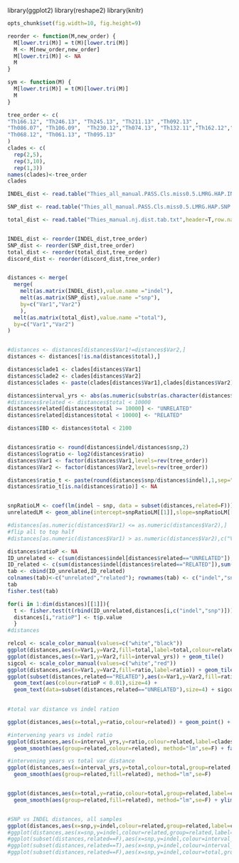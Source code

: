 library(ggplot2)
library(reshape2)
library(knitr)
```r
opts_chunk$set(fig.width=10, fig.height=9)

``` 

```r
reorder <- function(M,new_order) {
  M[lower.tri(M)] = t(M)[lower.tri(M)]
  M <- M[new_order,new_order]
  M[lower.tri(M)] <- NA
  M
}

sym <- function(M) {
  M[lower.tri(M)] = t(M)[lower.tri(M)]
  M
}

tree_order <- c(
"Th166.12", "Th246.13", "Th245.13", "Th211.13" ,"Th092.13" ,
"Th086.07", "Th106.09",  "Th230.12","Th074.13", "Th132.11","Th162.12","Th196.12", "Th106.11", "Th117.11", "Th134.11",
"Th068.12", "Th061.13", "Th095.13"
)
clades <- c(
  rep(2,5),
  rep(3,10),
  rep(1,3))
names(clades)<-tree_order
clades

```

```r

INDEL_dist <- read.table("Thies_all_manual.PASS.Cls.miss0.5.LMRG.HAP.INDEL.recode.vcf.dist.tab.txt",header=T,row.names=1,sep="\t")

SNP_dist <- read.table("Thies_all_manual.PASS.Cls.miss0.5.LMRG.HAP.SNP.recode.vcf.dist.tab.txt",header=T,row.names=1,sep="\t")

total_dist <- read.table("Thies_manual.nj.dist.tab.txt",header=T,row.names=1,sep="\t")


INDEL_dist <- reorder(INDEL_dist,tree_order)
SNP_dist <- reorder(SNP_dist,tree_order)
total_dist <- reorder(total_dist,tree_order)
discord_dist <- reorder(discord_dist,tree_order)



```



```r


distances <- merge(
  merge(
    melt(as.matrix(INDEL_dist),value.name ="indel"),
    melt(as.matrix(SNP_dist),value.name ="snp"),
    by=c("Var1","Var2")
    ),
  melt(as.matrix(total_dist),value.name ="total"),
  by=c("Var1","Var2")
)


#distances <- distances[distances$Var1!=distances$Var2,]
distances <- distances[!is.na(distances$total),]

distances$clade1 <- clades[distances$Var1]
distances$clade2 <- clades[distances$Var2]
distances$clades <- paste(clades[distances$Var1],clades[distances$Var2])

distances$interval_yrs <- abs(as.numeric(substr(as.character(distances$Var1),7,8)) - as.numeric(substr(as.character(distances$Var2),7,8)))
#distances$related <- distances$total < 10000
distances$related[distances$total >= 10000] <- "UNRELATED"
distances$related[distances$total < 10000] <- "RELATED"

distances$IBD <- distances$total < 2100


distances$ratio <- round(distances$indel/distances$snp,2)
distances$logratio <- log2(distances$ratio)
distances$Var1 <- factor(distances$Var1,levels=rev(tree_order))
distances$Var2 <- factor(distances$Var2,levels=rev(tree_order))

distances$ratio_t <- paste(round(distances$snp/distances$indel),1,sep=":")
distances$ratio_t[is.na(distances$ratio)] <- NA


snpRatioLM <- coef(lm(indel ~ snp, data = subset(distances,related=F)))
unrelatedLM <- geom_abline(intercept=snpRatioLM[[1]],slope=snpRatioLM[[2]])

#distances[as.numeric(distances$Var1) <= as.numeric(distances$Var2),]
#flip all to top half
#distances[as.numeric(distances$Var1) > as.numeric(distances$Var2),c("Var1","Var2")] <- distances[as.numeric(distances$Var1) > as.numeric(distances$Var2),c("Var2","Var1")]


```

```r
distances$ratioP <- NA
ID_unrelated <- c(sum(distances$indel[distances$related=="UNRELATED"]),sum(distances$snp[distances$related=="UNRELATED"]))
ID_related <- c(sum(distances$indel[distances$related=="RELATED"]),sum(distances$snp[distances$related=="RELATED"]))
tab <- cbind(ID_unrelated,ID_related)
colnames(tab)<-c("unrelated","related"); rownames(tab) <- c("indel","snp")
tab
fisher.test(tab)

for(i in 1:dim(distances)[[1]]){ 
  t <- fisher.test(t(rbind(ID_unrelated,distances[i,c("indel","snp")])))
  distances[i,"ratioP"] <- t$p.value
  }
#distances

```

```r

relcol <- scale_color_manual(values=c("white","black"))
ggplot(distances,aes(x=Var1,y=Var2,fill=total,label=total,colour=related)) + geom_tile() + scale_fill_gradient(trans="log") + geom_text(size=3) + relcol
ggplot(distances,aes(x=Var1,y=Var2,fill=interval_yrs)) + geom_tile()
sigcol <- scale_color_manual(values=c("white","red"))
ggplot(distances,aes(x=Var1,y=Var2,fill=ratio,label=ratio)) + geom_tile(size=1) + geom_text(aes(colour=ratioP < 0.01),size=4) + sigcol
ggplot(subset(distances,related=="RELATED"),aes(x=Var1,y=Var2,fill=ratio,label=ratio_t)) + geom_tile(size=1) + 
  geom_text(aes(colour=ratioP < 0.01),size=4) + 
  geom_text(data=subset(distances,related=="UNRELATED"),size=4) + sigcol
    
```

```r

#total var distance vs indel ration

ggplot(distances,aes(x=total,y=ratio,colour=related)) + geom_point() + facet_grid(. ~ related,scale="free_x") + ylim(0,1.5)

#intervening years vs indel ratio
ggplot(distances,aes(x=interval_yrs,y=ratio,colour=related,label=clades)) + geom_text(size=4) +
  geom_smooth(aes(group=related,colour=related), method="lm",se=F) + facet_grid(. ~ related,scale="free_x") + ylim(0,1.5)

#intervening years vs total var distance
ggplot(distances,aes(x=interval_yrs,y=total,colour=total,group=related,label=clades)) + geom_text(size=4) +
  geom_smooth(aes(group=related,fill=related), method="lm",se=F)


ggplot(distances,aes(x=total,y=ratio,colour=total,group=related,label=clades)) + geom_text(size=4) +
  geom_smooth(aes(group=related,fill=related), method="lm",se=F) + ylim(0,1.3)


#SNP vs INDEL distances, all samples
ggplot(distances,aes(x=snp,y=indel,colour=related,group=related,label=clades)) + geom_text(size=4) + unrelatedLM
#ggplot(distances,aes(x=snp,y=indel,colour=related,group=related,label=clades)) + geom_text(size=4) + unrelatedLM + facet_grid(. ~ related,scale="free")
#ggplot(subset(distances,related==F),aes(x=snp,y=indel,colour=interval_yrs,group=related,label=clades)) + geom_text(size=4) + unrelatedLM + xlim(0,400) + ylim(0,400)
#ggplot(subset(distances,related==T),aes(x=snp,y=indel,colour=interval_yrs,group=related,label=clades)) + geom_text(size=4) + unrelatedLM + xlim(0,400) + ylim(0,400)
#ggplot(subset(distances,related==F),aes(x=snp,y=indel,colour=total,group=related)) + geom_point(size=4)
```


